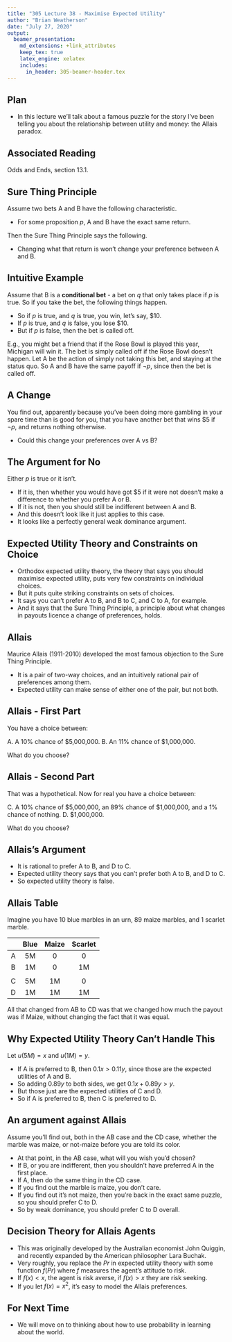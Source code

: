 ```yaml
---
title: "305 Lecture 38 - Maximise Expected Utility"
author: "Brian Weatherson"
date: "July 27, 2020"
output: 
  beamer_presentation:
    md_extensions: +link_attributes
    keep_tex: true
    latex_engine: xelatex
    includes:
      in_header: 305-beamer-header.tex
---
```


## Plan

- In this lecture we'll talk about a famous puzzle for the story I've been telling you about the relationship between utility and money: the Allais paradox.

## Associated Reading

Odds and Ends, section 13.1.

## Sure Thing Principle

Assume two bets A and B have the following characteristic.

- For some proposition $p$, A and B have the exact same return. \pause

Then the Sure Thing Principle says the following.

- Changing what that return is won't change your preference between A and B.

## Intuitive Example

Assume that B is a **conditional bet** - a bet on $q$ that only takes place if $p$ is true. So if you take the bet, the following things happen.

- So if $p$ is true, and $q$ is true, you win, let's say, $10.
- If $p$ is true, and $q$ is false, you lose $10.
- But if $p$ is false, then the bet is called off.

E.g., you might bet a friend that if the Rose Bowl is played this year, Michigan will win it. The bet is simply called off if the Rose Bowl doesn't happen. Let A be the action of simply not taking this bet, and staying at the status quo. So A and B have the same payoff if $\neg p$, since then the bet is called off.

## A Change

You find out, apparently because you've been doing more gambling in your spare time than is good for you, that you have another bet that wins $5 if $\neg p$, and returns nothing otherwise.

- Could this change your preferences over A vs B?

## The Argument for No

Either $p$ is true or it isn't.

- If it is, then whether you would have got $5 if it were not doesn't make a difference to whether you prefer A or B.
- If it is not, then you should still be indifferent between A and B.
- And this doesn't look like it just applies to this case.
- It looks like a perfectly general weak dominance argument.

## Expected Utility Theory and Constraints on Choice

- Orthodox expected utility theory, the theory that says you should maximise expected utility, puts very few constraints on individual choices.
- But it puts quite striking constraints on sets of choices.
- It says you can't prefer A to B, and B to C, and C to A, for example.
- And it says that the Sure Thing Principle, a principle about what changes in payouts licence a change of preferences, holds.

## Allais

Maurice Allais (1911-2010) developed the most famous objection to the Sure Thing Principle.

- It is a pair of two-way choices, and an intuitively rational pair of preferences among them.
- Expected utility can make sense of either one of the pair, but not both.

## Allais - First Part

You have a choice between:

A. A 10% chance of $5,000,000.
B. An 11% chance of $1,000,000.

What do you choose?

## Allais - Second Part

That was a hypothetical. Now for real you have a choice between:

C. A 10% chance of $5,000,000, an 89% chance of $1,000,000, and a 1% chance of nothing.
D. $1,000,000.

What do you choose?

## Allais's Argument

- It is rational to prefer A to B, and D to C. \pause
- Expected utility theory says that you can't prefer both A to B, and D to C. \pause
- So expected utility theory is false.

## Allais Table

Imagine you have 10 blue marbles in an urn, 89 maize marbles, and 1 scarlet marble.

|   | Blue | Maize | Scarlet |
|:-:|:----:|:-----:|:-------:|
| A | 5M   |  0    |   0     |
| B | 1M   |  0    |   1M    |
|   |      |       |         |
| C | 5M   |  1M   |   0     |
| D | 1M   |  1M   |   1M    |


All that changed from AB to CD was that we changed how much the payout was if Maize, without changing the fact that it was equal.

## Why Expected Utility Theory Can't Handle This

Let $u(5M) = x$ and $u(1M) = y$.

- If A is preferred to B, then $0.1x > 0.11y$, since those are the expected utilities of A and B. \pause
- So adding $0.89y$ to both sides, we get $0.1x + 0.89y > y$. \pause
- But those just are the expected utilities of C and D.
- So if A is preferred to B, then C is preferred to D.

## An argument against Allais

Assume you'll find out, both in the AB case and the CD case, whether the marble was maize, or not-maize before you are told its color.

- At that point, in the AB case, what will you wish you'd chosen? \pause
- If B, or you are indifferent, then you shouldn't have preferred A in the first place. \pause
- If A, then do the same thing in the CD case.
- If you find out the marble is maize, you don't care.
- If you find out it's not maize, then you're back in the exact same puzzle, so you should prefer C to D.
- So by weak dominance, you should prefer C to D overall.

## Decision Theory for Allais Agents

- This was originally developed by the Australian economist John Quiggin, and recently expanded by the American philosopher Lara Buchak.
- Very roughly, you replace the $Pr$ in expected utility theory with some function $f(Pr)$ where $f$ measures the agent's attitude to risk.
- If $f(x) < x$, the agent is risk averse, if $f(x) > x$ they are risk seeking.
- If you let $f(x) = x^2$, it's easy to model the Allais preferences.

## For Next Time

- We will move on to thinking about how to use probability in learning about the world.